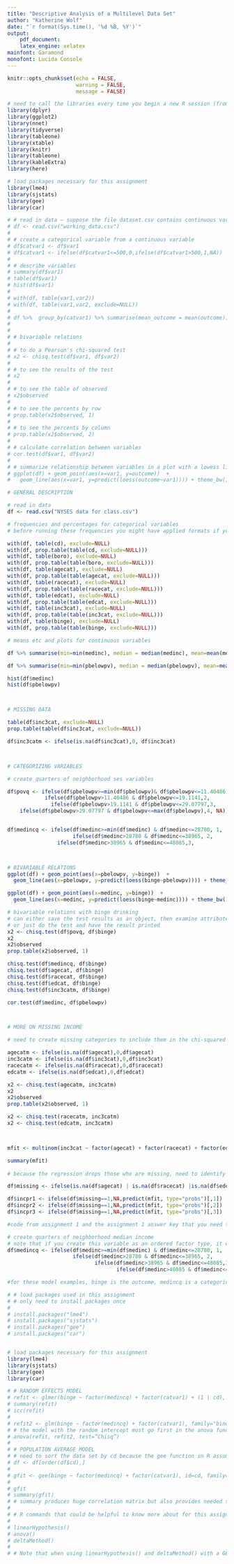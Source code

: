 ```yaml
---
title: "Descriptive Analysis of a Multilevel Data Set"
author: "Katherine Wolf"
date: "`r format(Sys.time(), '%d %B, %Y')`"
output:
    pdf_document:
    latex_engine: xelatex
mainfont: Garamond
monofont: Lucida Console
---
```


```r

knitr::opts_chunk$set(echo = FALSE, 
                      warning = FALSE, 
                      message = FALSE)

```


```r

# need to call the libraries every time you begin a new R session (from one)
library(dplyr)
library(ggplot2)
library(nnet)
library(tidyverse)
library(tableone)
library(xtable)
library(knitr)
library(tableone)
library(kableExtra)
library(here)

# load packages necessary for this assignment
library(lme4)
library(sjstats)
library(gee)
library(car)

```

```r

# # read in data – suppose the file dataset.csv contains continuous variables var1 and var2, and a binary variable outcome
# df <- read.csv("working_data.csv")
# 
# # create a categorical variable from a continuous variable 
# df$catvar1 <- df$var1
# df$catvar1 <- ifelse(df$catvar1<=500,0,ifelse(df$catvar1>500,1,NA))
# 
# # describe variables
# summary(df$var1)
# table(df$var1)
# hist(df$var1)
# 
# with(df, table(var1,var2))
# with(df, table(var1,var2, exclude=NULL))
# 
# df %>%  group_by(catvar1) %>% summarise(mean_outcome = mean(outcome))
# 
# 
# # bivariable relations
# 
# # to do a Pearson's chi-squared test 
# x2 <- chisq.test(df$var1, df$var2)
# 
# # to see the results of the test
# x2 
# 
# # to see the table of observed
# x2$observed
# 
# # to see the percents by row 
# prop.table(x2$observed, 1) 
# 
# # to see the percents by column
# prop.table(x2$observed, 2)
# 
# # calculate correlation between variables 
# cor.test(df$var1, df$var2)
# 
# # summarize relationship between variables in a plot with a lowess line 
# ggplot(df) + geom_point(aes(x=var1, y=outcome))  + 
#   geom_line(aes(x=var1, y=predict(loess(outcome~var1)))) + theme_bw()


```


```r

# GENERAL DESCRIPTION

# read in data
df <- read.csv("NYSES data for class.csv")

# frequencies and percentages for categorical variables
# before running these frequencies you might have applied formats if you find that helpful

with(df, table(cd), exclude=NULL)
with(df, prop.table(table(cd, exclude=NULL)))
with(df, table(boro), exclude=NULL)
with(df, prop.table(table(boro, exclude=NULL)))
with(df, table(agecat), exclude=NULL)
with(df, prop.table(table(agecat, exclude=NULL)))
with(df, table(racecat), exclude=NULL)
with(df, prop.table(table(racecat, exclude=NULL)))
with(df, table(edcat), exclude=NULL)
with(df, prop.table(table(edcat, exclude=NULL)))
with(df, table(inc3cat), exclude=NULL)
with(df, prop.table(table(inc3cat, exclude=NULL)))
with(df, table(binge), exclude=NULL)
with(df, prop.table(table(binge, exclude=NULL)))

# means etc and plots for continuous variables

df %>% summarise(min=min(medinc), median = median(medinc), mean=mean(medinc), max=max(medinc), sd=sd(medinc))

df %>% summarise(min=min(pbelowpv), median = median(pbelowpv), mean=mean(pbelowpv), max=max(pbelowpv), sd=sd(pbelowpv))

hist(df$medinc) 
hist(df$pbelowpv)



# MISSING DATA

table(df$inc3cat, exclude=NULL)
prop.table(table(df$inc3cat, exclude=NULL))

df$inc3catm <- ifelse(is.na(df$inc3cat),0, df$inc3cat) 



# CATEGORIZING VARIABLES

# create quarters of neighborhood ses variables

df$povq <- ifelse(df$pbelowpv>=min(df$pbelowpv)& df$pbelowpv<=11.40486,1, 
      		ifelse(df$pbelowpv>11.40486 & df$pbelowpv<=19.1141,2, 
      		  ifelse(df$pbelowpv>19.1141 & df$pbelowpv<=29.07797,3,
    ifelse(df$pbelowpv>29.07797 & df$pbelowpv<=max(df$pbelowpv),4, NA))))


df$medincq <- ifelse(df$medinc>=min(df$medinc) & df$medinc<=28780, 1, 
                     ifelse(df$medinc>28780 & df$medinc<=38965, 2, 
                ifelse(df$medinc>38965 & df$medinc<=48085,3,		           ifelse(df$medinc>48085 & df$medinc<=max(df$medinc),4,NA))))



# BIVARIABLE RELATIONS 
ggplot(df) + geom_point(aes(x=pbelowpv, y=binge))  + 
  geom_line(aes(x=pbelowpv, y=predict(loess(binge~pbelowpv)))) + theme_bw()

ggplot(df) + geom_point(aes(x=medinc, y=binge))  + 
  geom_line(aes(x=medinc, y=predict(loess(binge~medinc)))) + theme_bw()

# bivariable relations with binge drinking
# can either save the test results as an object, then examine attributes of the object
# or just do the test and have the result printed
x2 <- chisq.test(df$povq, df$binge)
x2
x2$observed
prop.table(x2$observed, 1) 

chisq.test(df$medincq, df$binge)
chisq.test(df$agecat, df$binge)
chisq.test(df$racecat, df$binge)
chisq.test(df$edcat, df$binge)
chisq.test(df$inc3catm, df$binge)

cor.test(df$medinc, df$pbelowpv)



# MORE ON MISSING INCOME

# need to create missing categories to include them in the chi-squared test

agecatm <- ifelse(is.na(df$agecat),0,df$agecat)
inc3catm <- ifelse(is.na(df$inc3cat),0,df$inc3cat)
racecatm <- ifelse(is.na(df$racecat),0,df$racecat)
edcatm <- ifelse(is.na(df$edcat),0,df$edcat)

x2 <- chisq.test(agecatm, inc3catm)
x2
x2$observed
prop.table(x2$observed, 1)

x2 <- chisq.test(racecatm, inc3catm)
x2 <- chisq.test(edcatm, inc3catm)



mfit <- multinom(inc3cat ~ factor(agecat) + factor(racecat) + factor(edcat), data=df)

summary(mfit)
 
# because the regression drops those who are missing, need to identify those observations with missing covariates so predictions are assigned to the right observations 

df$missing <- ifelse(is.na(df$agecat) | is.na(df$racecat) |is.na(df$edcat),1,0)

df$incpr1 <- ifelse(df$missing==1,NA,predict(mfit, type="probs")[,1])
df$incpr2 <- ifelse(df$missing==1,NA,predict(mfit, type="probs")[,2])
df$incpr3 <- ifelse(df$missing==1,NA,predict(mfit, type="probs")[,3])


```


```r

#code from assignment 1 and the assignment 1 answer key that you need to read in data and create variables should be used here in combination with the code below

# create quarters of neighborhood median income
# note that if you create this variable as an ordered factor type, it will not work correctly with the factor command in the regressions below – you can use the str() command to find out what types of variables are in the dataset  
df$medincq <- ifelse(df$medinc>=min(df$medinc) & df$medinc<=28780, 1, 
                     ifelse(df$medinc>28780 & df$medinc<=38965, 2, 
                            ifelse(df$medinc>38965 & df$medinc<=48085,3,
                                   ifelse(df$medinc>48085 & df$medinc<=max(df$medinc),4,NA))))

#for these model examples, binge is the outcome, medincq is a categorical variable of quarters of median income, and catvar1 is any categorical covariate

# # load packages used in this assignment
# # only need to install packages once
# 
# install.packages("lme4") 
# install.packages("sjstats")
# install.packages("gee")
# install.packages("car")


# load packages necessary for this assignment
library(lme4)
library(sjstats)
library(gee)
library(car)

# # RANDOM EFFECTS MODEL
# refit <- glmer(binge ~ factor(medincq) + factor(catvar1) + (1 | cd), family="binomial", data=df, nAGQ=0)
# summary(refit)
# icc(refit)
# 
# refit2 <- glm(binge ~ factor(medincq) + factor(catvar1), family="binomial", data=df, nAGQ=0)
# # the model with the random intercept must go first in the anova function 
# anova(refit, refit2, test=”Chisq”)
# 
# # POPULATION AVERAGE MODEL
# # need to sort the data set by cd because the gee function in R assumes ID values that are not physically contiguous are different clusters
# df <- df[order(df$cd),]
# 
# gfit <- gee(binge ~ factor(medincq) + factor(catvar1), id=cd, family="binomial", corstr="exchangeable", data=df)
# 
# gfit 
# summary(gfit)
# # summary produces huge correlation matrix but also provides needed standard errors
# 
# # R commands that could be helpful to know more about for this assignment – you can look them up using ? in R
# 
# linearHypothesis()
# anova()
# deltaMethod() 
# 
# # Note that when using linearHypothesis() and deltaMethod() with a GEE model, you have to supply the variance-covariance matrix. You can do this by setting vcov. = gfit[[“robust.variance”]]

```




```r

```

